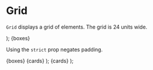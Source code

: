 
<Meta title="Grid" component={Grid} />

# Grid

`Grid` displays a grid of elements. The grid is 24 units wide.

  <Fragment>
    <Column md={8} sm={12}><div style={{height: '256px', border: '1px solid red'}}></div></Column>
    <Column md={8} sm={12}><div style={{height: '128px', border: '1px solid red'}}></div></Column>
    <Column md={8} sm={12}><div style={{height: '256px', border: '1px solid red'}}></div></Column>
    <Column md={8} sm={12}><div style={{height: '128px', border: '1px solid red'}}></div></Column>
    <Column md={8} sm={12}><div style={{height: '256px', border: '1px solid red'}}></div></Column>
    <Column md={8} sm={12}><div style={{height: '128px', border: '1px solid red'}}></div></Column>
    <Column md={8} sm={12}><div style={{height: '128px', border: '1px solid red'}}></div></Column>
  </Fragment>
);

<Preview>
  <Story name="grid">
    <Grid>
      {boxes}
    </Grid>
  </Story>
</Preview>

Using the `strict` prop negates padding.

<Preview>
  <Story name="grid strict">
    <Grid strict>
      {boxes}
    </Grid>
  </Story>
</Preview>

  <Grid map verticalCenter md={8} sm={12}>
    {cards}
  </Grid>
);

  <Grid map horizontalCenter md={8} sm={12}>
    {cards}
  </Grid>
);
